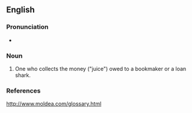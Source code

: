 ==English==

===Pronunciation===
* {{audio|en|En-au-juice collector.ogg|Audio (AU)}}

===Noun===
{{en-noun}}

# {{lb|en|slang}} One who collects the money ("juice") owed to a bookmaker or a loan shark.

===References===
http://www.moldea.com/glossary.html